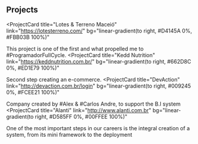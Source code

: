 ## Projects

<ProjectCard
  title="Lotes & Terreno Maceió"
  link="https://lotesterreno.com/"
  bg="linear-gradient(to right, #D4145A 0%, #FBB03B 100%)"
>
  This project is one of the first and what propelled me to #ProgramadorFullCycle.
</ProjectCard>
<ProjectCard
  title="Kedd Nutrition"
  link="https://keddnutrition.com.br/"
  bg="linear-gradient(to right, #662D8C 0%, #ED1E79 100%)"
>
  Second step creating an e-commerce.
</ProjectCard>
<ProjectCard
  title="DevAction"
  link="http://devaction.com.br/login"
  bg="linear-gradient(to right, #009245 0%, #FCEE21 100%)"
>
  Company created by #Alex & #Carlos Andre, to support the B.I system
</ProjectCard>
<ProjectCard
  title="Alanti"
  link="http://www.alanti.com.br"
  bg="linear-gradient(to right, #D585FF 0%, #00FFEE 100%)"
>
  One of the most important steps in our careers is the integral creation of a system, from its mini framework to the deployment
</ProjectCard>

